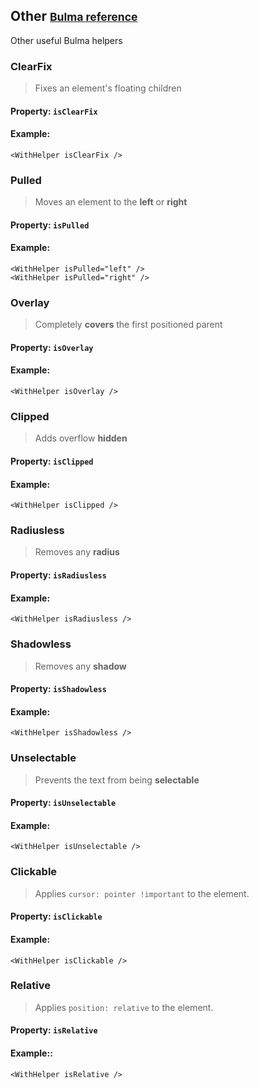 ## Other <small>[Bulma reference](https://bulma.io/documentation/helpers/other-helpers/)</small>

Other useful Bulma helpers

### ClearFix

> Fixes an element's floating children

#### Property: `isClearFix`

#### Example:

```tsx
<WithHelper isClearFix />
```

### Pulled

> Moves an element to the **left** or **right**

#### Property: `isPulled`

#### Example:

```tsx
<WithHelper isPulled="left" />
<WithHelper isPulled="right" />
```

### Overlay

> Completely **covers** the first positioned parent

#### Property: `isOverlay`

#### Example:

```tsx
<WithHelper isOverlay />
```

### Clipped

> Adds overflow **hidden**

#### Property: `isClipped`

#### Example:

```tsx
<WithHelper isClipped />
```

### Radiusless

> Removes any **radius**

#### Property: `isRadiusless`

#### Example:

```tsx
<WithHelper isRadiusless />
```

### Shadowless

> Removes any **shadow**

#### Property: `isShadowless`

#### Example:

```tsx
<WithHelper isShadowless />
```

### Unselectable

> Prevents the text from being **selectable**

#### Property: `isUnselectable`

#### Example:

```tsx
<WithHelper isUnselectable />
```

### Clickable

> Applies `cursor: pointer !important` to the element.

#### Property: `isClickable`

#### Example:

```tsx
<WithHelper isClickable />
```

### Relative

> Applies `position: relative` to the element.

#### Property: `isRelative`

#### Example::

```tsx
<WithHelper isRelative />
```
